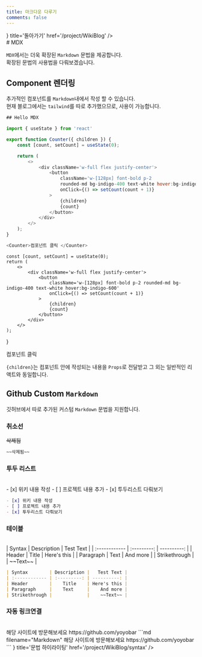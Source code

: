```yaml
---
title: 마크다운 다루기
comments: false
---
```



<Cards>
    <Card icon={<MarkIcon />} title='돌아가기' href='/project/WikiBlog' />
</Cards>

<br/>
# MDX

`MDX`에서는 더욱 확장된 `Markdown` 문법을 제공합니다. <br/>
확장된 문법의 사용법을 다뤄보겠습니다.

## Component 렌더링

추가적인 컴포넌트를 `Markdown`내에서 작성 할 수 있습니다. <br/>
현재 블로그에서는 `tailwind`를 따로 추가했으므로, 사용이 가능합니다.

```js copy filename="컴포넌트 예시" {24}
## Hello MDX

import { useState } from 'react'

export function Counter({ children }) {
    const [count, setCount] = useState(0);

    return (
        <>
            <div className='w-full flex justify-center'>
                <button
                    className='w-[128px] font-bold p-2
                    rounded-md bg-indigo-400 text-white hover:bg-indigo-600'
                    onClick={() => setCount(count + 1)}
                >
                    {children}
                    {count}
                </button>
            </div>
        </>
    );
}

<Counter>컴포넌트 클릭 </Counter>
```

    const [count, setCount] = useState(0);
    return (
        <>
            <div className='w-full flex justify-center'>
                <button
                    className='w-[128px] font-bold p-2 rounded-md bg-indigo-400 text-white hover:bg-indigo-600'
                    onClick={() => setCount(count + 1)}
                >
                    {children}
                    {count}
                </button>
            </div>
        </>
    );
}

<Counter>컴포넌트 클릭 </Counter>

`{children}`는 컴포넌트 안에 작성되는 내용을 `Props`로 전달받고 그 외는 일반적인 리액트와 동일합니다.

## Github Custom `Markdown`

깃허브에서 따로 추가된 커스텀 `Markdown` 문법을 지원합니다.

### 취소선
~~삭제됨~~

```md filename="Markdown" copy
~~삭제됨~~
```

### 투두 리스트
<br/>
-   [x] 위키 내용 작성
-   [ ] 프로젝트 내용 추가
-   [x] 투두리스트 다뤄보기

```md filename="Markdown" copy
- [x] 위키 내용 작성
- [ ] 프로젝트 내용 추가
- [x] 투두리스트 다뤄보기
```

### 테이블
<br/>
| Syntax        | Description |   Test Text |
| :------------ | :---------: | ----------: |
| Header        |    Title    | Here's this |
| Paragraph     |    Text     |    And more |
| Strikethrough |             |    ~~Text~~ |

```md filename="Markdown" copy
| Syntax        | Description |   Test Text |
| :------------ | :---------: | ----------: |
| Header        |    Title    | Here's this |
| Paragraph     |    Text     |    And more |
| Strikethrough |             |    ~~Text~~ |
```

### 자동 링크연결
<br/>
해당 사이트에 방문해보세요 https://github.com/yoyobar
```md filename="Markdown"
해당 사이트에 방문해보세요 https://github.com/yoyobar
```

<Cards>
    <Card icon={<SyntaxIcon />} title='문법 하이라이팅' href='/project/WikiBlog/syntax' />
</Cards>
